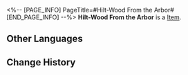 <%-- [PAGE_INFO]
PageTitle=#Hilt-Wood From the Arbor#
[END_PAGE_INFO] --%>
{{Item Infobox
|title       = Hilt-Wood From the Arbor
|id          = 140298
|image       = Item Hilt-Wood From the Arbor.png
|type        = 
|invCategory = Missions
|rarity      = 3
|effect      = 
|description = In Mr. Xiyan's story, this is wood from the Arbor, ready to be made into a weapon hilt. But in your eyes, this is just a tree branch.
}}
{{Description|1=''"The seed in the vessel gradually sprouts and countless twigs converge into one, as if an invisible hand is weaving it into the shape of a hilt."''}}
'''Hilt-Wood From the Arbor''' is a [[Item]].

==Other Languages==
{{Other Languages
|en   = Hilt-Wood From the Arbor
|zhs  = 建木柄材
|zht  = 建木柄材
|ja   = 建木でできた柄の材料
|ko   = 불멸의 거목 칼자루 재료
|es   = Empuñadura de madera del Árbol de la Ambrosía
|fr   = Poignée en bois d'Arbre d'ambroisie
|ru   = Рукоять Древа амброзии
|th   = ด้ามไม้จาก Arbor
|vi   = Chuôi Kiếm Cây Kiến Tạo
|de   = Himmelsbaum-Holzgriff
|id   = Gagang dari Arbor
|pt   = Bainha de Madeira da Árvore
}}

==Change History==
{{Change History|2.0}}